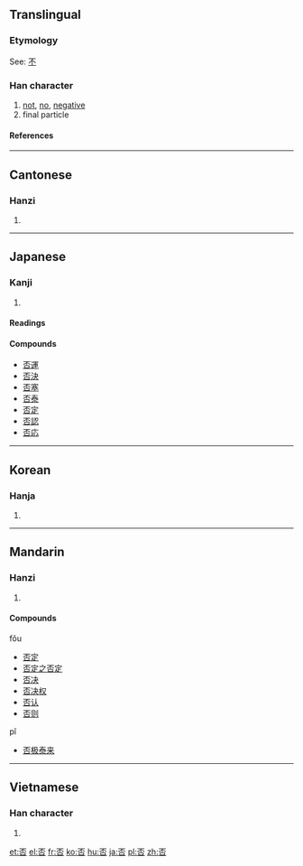 ==Translingual==

===Etymology===
See: [[不]]

===Han character===
{{Han char|rn=30|rad=口|as=04|sn=7|four=1060<sub>9</sub>|canj=一火口 (MFR)|ids=⿱[[不]][[口]]}}
# [[not]], [[no]], [[negative]]
# final particle

====References====
{{Han ref|kx=0178.020|dkj=03340|dj=0395.110|hdz=10586.050|uh=5426|ud=21542|bh=A75F|bd=42847}}

----

==Cantonese==

===Hanzi===
{{yue-hanzi|jyut=[[fau2]], [[pei2]]|y=fau2, pei2}}
# {{defn|Cantonese}}

----

==Japanese==

===Kanji===
{{ja-kanji|grade=6|rs=口04}}
# {{defn|Japanese}}

====Readings====
{{ja-readings|on=[[ひ]] (hi)|kun=[[いな]] (ina), [[いなむ]] (inamu), [[あらず]] (arazu)}}

====Compounds====
*[[否運]]
*[[否決]]
*[[否塞]]
*[[否泰]]
*[[否定]]
*[[否認]]
*[[否応]]

----

==Korean==

===Hanja===
{{ko-hanja|hangeul=[[부]], [[비]]|rv=bu, bi|mr=pu, pi}}
# {{defn|Korean}}

----

==Mandarin==

===Hanzi===
{{cmn-hanzi|pin=[[fǒu]] ([[fou3]]), [[pǐ]] ([[pi3]])|wg=fou<sup>3</sup>, p'i<sup>3</sup>}}
# {{defn|Mandarin}}

====Compounds====
;fǒu
*[[否定]]
*[[否定之否定]]
*[[否决]]
*[[否决权]]
*[[否认]]
*[[否则]]
;pǐ
*[[否极泰来]]

----

==Vietnamese==

===Han character===
{{vi-hantu|bĩ}}

# {{defn|Vietnamese}}

[[et:否]]
[[el:否]]
[[fr:否]]
[[ko:否]]
[[hu:否]]
[[ja:否]]
[[pl:否]]
[[zh:否]]
